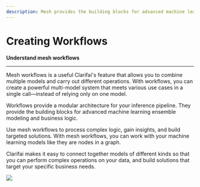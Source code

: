 ```yaml
---
description: Mesh provides the building blocks for advanced machine learning ensemble modeling and business logic
---
```


# Creating Workflows

**Understand mesh workflows**
<hr />

Mesh workflows is a useful Clarifai's feature that allows you to combine multiple models and carry out different operations. With workflows, you can create a powerful multi-model system that meets various use cases in a single call—instead of relying only on one model.

Workflows provide a modular architecture for your inference pipeline. They provide the building blocks for advanced machine learning ensemble modeling and business logic.

Use mesh workflows to process complex logic, gain insights, and build targeted solutions. With mesh workflows, you can work with your machine learning models like they are nodes in a graph. 

Clarifai makes it easy to connect together models of different kinds so that you can perform complex operations on your data, and build solutions that target your specific business needs.

![](/img/mesh.svg)





